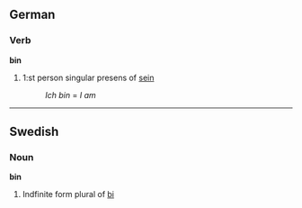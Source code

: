 ==German==
===Verb===
'''bin'''

# 1:st person singular presens of [[sein]]
#:''Ich bin'' = ''I am''

-----

==Swedish==
===Noun===
'''bin'''

#Indfinite form plural of [[bi#Swedish|bi]]